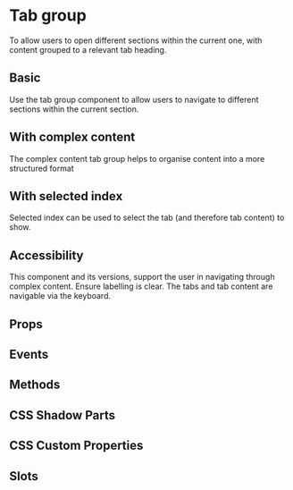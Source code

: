 # Tab group
To allow users to open different sections within the current one, with content grouped to a relevant tab heading.

## Basic
Use the tab group component to allow users to navigate to different sections within the current section.

## With complex content
The complex content tab group helps to organise content into a more structured format

## With selected index
Selected index can be used to select the tab (and therefore tab content) to show.

## Accessibility
This component and its versions, support the user in navigating through complex content. Ensure labelling is clear. The tabs and tab content are navigable via the keyboard.

## Props


<Props />

## Events


<Events />

## Methods


<Methods />

## CSS Shadow Parts


<Parts />

## CSS Custom Properties


<CustomProps />

## Slots


<Slots />

